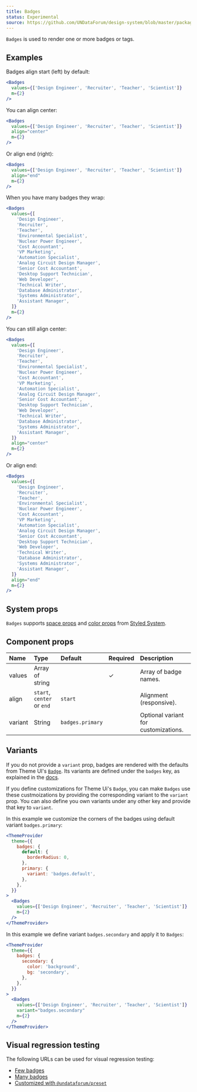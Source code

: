 ```yaml
---
title: Badges
status: Experimental
source: https://github.com/UNDataForum/design-system/blob/master/packages/components/src/badges.js
---
```


`Badges` is used to render one or more badges or tags.

## Examples

Badges align start (left) by default:

```jsx live
<Badges
  values={['Design Engineer', 'Recruiter', 'Teacher', 'Scientist']}
  m={2}
/>
```

You can align center:

```jsx live
<Badges
  values={['Design Engineer', 'Recruiter', 'Teacher', 'Scientist']}
  align="center"
  m={2}
/>
```

Or align end (right):

```jsx live
<Badges
  values={['Design Engineer', 'Recruiter', 'Teacher', 'Scientist']}
  align="end"
  m={2}
/>
```

When you have many badges they wrap:

```jsx live
<Badges
  values={[
    'Design Engineer',
    'Recruiter',
    'Teacher',
    'Environmental Specialist',
    'Nuclear Power Engineer',
    'Cost Accountant',
    'VP Marketing',
    'Automation Specialist',
    'Analog Circuit Design Manager',
    'Senior Cost Accountant',
    'Desktop Support Technician',
    'Web Developer',
    'Technical Writer',
    'Database Administrator',
    'Systems Administrator',
    'Assistant Manager',
  ]}
  m={2}
/>
```

You can still align center:

```jsx live
<Badges
  values={[
    'Design Engineer',
    'Recruiter',
    'Teacher',
    'Environmental Specialist',
    'Nuclear Power Engineer',
    'Cost Accountant',
    'VP Marketing',
    'Automation Specialist',
    'Analog Circuit Design Manager',
    'Senior Cost Accountant',
    'Desktop Support Technician',
    'Web Developer',
    'Technical Writer',
    'Database Administrator',
    'Systems Administrator',
    'Assistant Manager',
  ]}
  align="center"
  m={2}
/>
```

Or align end:

```jsx live
<Badges
  values={[
    'Design Engineer',
    'Recruiter',
    'Teacher',
    'Environmental Specialist',
    'Nuclear Power Engineer',
    'Cost Accountant',
    'VP Marketing',
    'Automation Specialist',
    'Analog Circuit Design Manager',
    'Senior Cost Accountant',
    'Desktop Support Technician',
    'Web Developer',
    'Technical Writer',
    'Database Administrator',
    'Systems Administrator',
    'Assistant Manager',
  ]}
  align="end"
  m={2}
/>
```

## System props

`Badges` supports [space props](https://styled-system.com/api#space) and
[color props](https://styled-system.com/api#color) from
[Styled System](https://styled-system.com/).

## Component props

| Name    | Type                       | Default          | Required | Description                          |
| :------ | :------------------------- | :--------------- | :------- | :----------------------------------- |
| values  | Array of string            |                  | ✓        | Array of badge names.                |
| align   | `start`, `center` or `end` | `start`          |          | Alignment (responsive).              |
| variant | String                     | `badges.primary` |          | Optional variant for customizations. |

## Variants

If you do not provide a `variant` prop, badges are rendered with the defaults
from Theme UI's
[`Badge`](https://github.com/system-ui/theme-ui/blob/master/packages/components/src/Badge.js).
Its variants are defined under the `badges` key, as explained in the
[docs](https://theme-ui.com/components/badge/).

If you define customizations for Theme Ui's `Badge`, you can make `Badges` use
these custmoizations by providing the corresponding variant to the `variant`
prop. You can also define you own variants under any other key and provide that
key to `variant`.

In this example we customize the corners of the badges using default variant
`badges.primary`:

```jsx live
<ThemeProvider
  theme={{
    badges: {
      default: {
        borderRadius: 0,
      },
      primary: {
        variant: 'badges.default',
      },
    },
  }}
>
  <Badges
    values={['Design Engineer', 'Recruiter', 'Teacher', 'Scientist']}
    m={2}
  />
</ThemeProvider>
```

In this example we define variant `badges.secondary` and apply it to `Badges`:

```jsx live
<ThemeProvider
  theme={{
    badges: {
      secondary: {
        color: 'background',
        bg: 'secondary',
      },
    },
  }}
>
  <Badges
    values={['Design Engineer', 'Recruiter', 'Teacher', 'Scientist']}
    variant="badges.secondary"
    m={2}
  />
</ThemeProvider>
```

## Visual regression testing

The following URLs can be used for visual regression testing:

- [Few badges](/badges/few-badges)
- [Many badges](/badges/many-badges)
- [Customized with `@undataforum/preset`](/badges/customized-with-preset)
